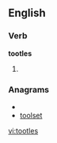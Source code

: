 
==English==

===Verb===
'''tootles'''

# {{third-person singular of|[[tootle]]}}

===Anagrams===
* {{alphagram|eloostt}}
* [[toolset#English|toolset]]

[[vi:tootles]]